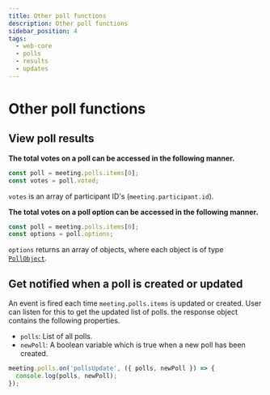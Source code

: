 ```yaml
---
title: Other poll functions
description: Other poll functions
sidebar_position: 4
tags:
  - web-core
  - polls
  - results
  - updates
---
```


# Other poll functions

## View poll results

**The total votes on a poll can be accessed in the following manner.**

```ts
const poll = meeting.polls.items[0];
const votes = poll.voted;
```

`votes` is an array of participant ID's (`meeting.participant.id`).

**The total votes on a poll option can be accessed in the following manner.**

```ts
const poll = meeting.polls.items[0];
const options = poll.options;
```

`options` returns an array of objects, where each object is of type
[`PollObject`](./introduction).

## Get notified when a poll is created or updated

An event is fired each time `meeting.polls.items` is updated or created. User
can listen for this to get the updated list of polls. the response object
contains the following properties.

- `polls`: List of all polls.
- `newPoll`: A boolean variable which is true when a new poll has been created.

```ts
meeting.polls.on('pollsUpdate', ({ polls, newPoll }) => {
  console.log(polls, newPoll);
});
```

<head>
  <title>React Web Core Other poll functions</title>
</head>
